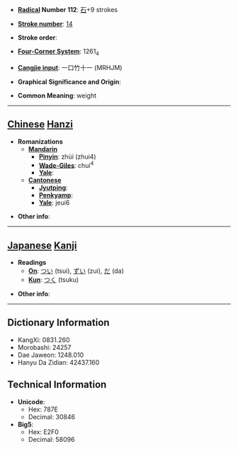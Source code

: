 * '''[[Wiktionary:Chinese radical index| Radical]] Number 112''': [[Wiktionary:Chinese radical index 石|石]]+9 strokes

* '''[[Wiktionary:Chinese total strokes index|Stroke number]]''': [[Wiktionary:Chinese total strokes index 14|14]]

* '''Stroke order''': 

* '''[[Wiktionary:Chinese four corner index|Four-Corner System]]''': 1261<sub>4</sub>

* '''[[Wiktionary:Chinese Cangjie index|Cangjie input]]''': 一口竹十一 (MRHJM)

* '''Graphical Significance and Origin''': 

* '''Common Meaning''': weight

----

== [[Chinese]] [[Hanzi]] ==

* '''Romanizations'''
** '''[[Mandarin]]'''
*** '''[[Pinyin]]''': zhùi (zhui4)
*** '''[[Wade-Giles]]''': chui<sup>4</sup>
*** '''[[Yale]]''': 
** '''[[Cantonese]]'''
*** '''[[Jyutping]]''':
*** '''[[Penkyamp]]''': 
*** '''[[Yale]]''': jeui6

* '''Other info''': 

----

== [[Japanese]] [[Kanji]] ==

* '''Readings'''
** '''[[On]]''': [[つい]] (tsui), [[ずい]] (zui), [[だ]] (da)
** '''[[Kun]]''': [[つく]] (tsuku)

* '''Other info''':  

----

== Dictionary Information ==

* KangXi: 0831.260
* Morobashi: 24257
* Dae Jaweon: 1248.010
* Hanyu Da Zidian: 42437.160

== Technical Information ==

* '''Unicode''':
** Hex: 787E
** Decimal: 30846
* '''Big5''':
** Hex: E2F0
** Decimal: 58096